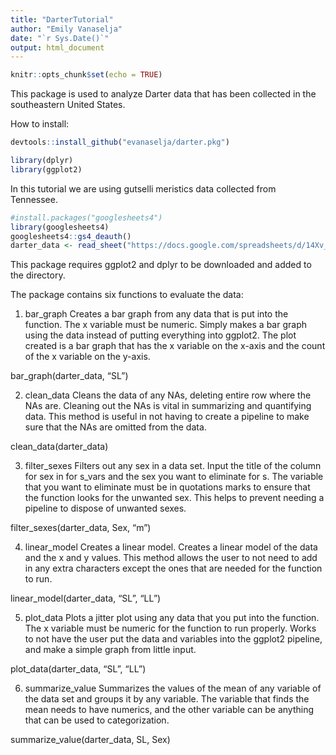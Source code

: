 ```yaml
---
title: "DarterTutorial"
author: "Emily Vanaselja"
date: "`r Sys.Date()`"
output: html_document
---
```


```r
knitr::opts_chunk$set(echo = TRUE)
```


This package is used to analyze Darter data that has been collected in the southeastern United States. 

How to install:
```r

devtools::install_github("evanaselja/darter.pkg")

library(dplyr)
library(ggplot2)
```

In this tutorial we are using gutselli meristics data collected from Tennessee. 

```r
#install.packages("googlesheets4")
library(googlesheets4)
googlesheets4::gs4_deauth()
darter_data <- read_sheet("https://docs.google.com/spreadsheets/d/14Xv_bXq3fkIV_zHmRY6dwJZF735Ba9p5YJLQ2wDR0FA/edit?usp=sharing")
```

This package requires ggplot2 and dplyr to be downloaded and added to the directory.

The package contains six functions to evaluate the data:

1. bar_graph Creates a bar graph from any data that is put into the function. The x variable must be numeric. Simply makes a bar graph using the data instead of putting everything into ggplot2. The plot created is a bar graph that has the x variable on the x-axis and the count of the x variable on the y-axis.


bar_graph(darter_data, "SL")


2. clean_data Cleans the data of any NAs, deleting entire row where the NAs are. Cleaning out the NAs is vital in summarizing and quantifying data. This method is useful in not having to create a pipeline to make sure that the NAs are omitted from the data.


clean_data(darter_data)



3. filter_sexes Filters out any sex in a data set. Input the title of the column for sex in for s_vars and the sex you want to eliminate for s. The variable that you want to eliminate must be in quotations marks to ensure that the function looks for the unwanted sex. This helps to prevent needing a pipeline to dispose of unwanted sexes.


filter_sexes(darter_data, Sex, "m")



4. linear_model Creates a linear model. Creates a linear model of the data and the x and y values. This method allows the user to not need to add in any extra characters except the ones that are needed for the function to run.


linear_model(darter_data, "SL", "LL")



5. plot_data Plots a jitter plot using any data that you put into the function. The x variable must be numeric for the function to run properly. Works to not have the user put the data and variables into the ggplot2 pipeline, and make a simple graph from little input.


plot_data(darter_data, "SL", "LL")



6. summarize_value Summarizes the values of the mean of any variable of the data set and groups it by any variable. The variable that finds the mean needs to have numerics, and the other variable can be anything that can be used to categorization.


summarize_value(darter_data, SL, Sex)


